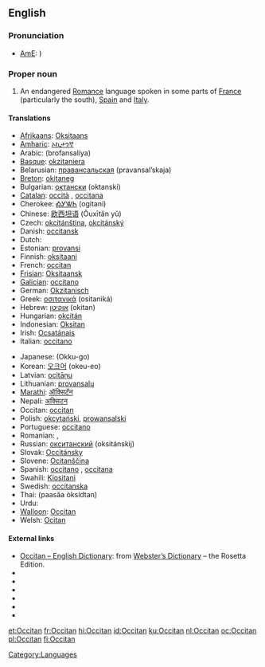 {{wikipedia}}
{{interwiktionary|code=oc}}
{{see|occitan}}
==English==
{{wikipedia}}

===Pronunciation===
* [[American English|AmE]]: {{IPA|/ˈɑksəˌtæn/}})

===Proper noun===
{{en-proper noun}}

# An endangered [[Romance]] language spoken in some parts of [[France]] (particularly the south), [[Spain]] and [[Italy]].

====Translations====
{{trans-top|the Romance language}}
* [[Afrikaans]]: [[Oksitaans]]
* [[Amharic]]: [[ኦኪታንኛ]]
* Arabic: {{ARchar|[[بروفنسالية]]}} (brofansalíya) {{f}}
* [[Basque]]: [[okzitaniera]]
* Belarusian: [[правансальская]] (pravansal’skaja)
* [[Breton]]: [[okitaneg]]
* Bulgarian: [[октански]] (oktanski)
* [[Catalan]]: [[occità]] {{m}}, [[occitana]] {{f}}
* Cherokee: [[ᎣᎩᏔᏂ]] (ogitani)
* Chinese: [[欧西坦语]] (Ōuxītǎn yǔ)
* Czech: [[okcitánština]], [[okcitánský]]
* Danish: [[occitansk]]
* Dutch: {{t|nl|Occitaans|n}}
* Estonian: [[provansi]]
* Finnish: [[oksitaani]]
* French: [[occitan]] {{m}}
* [[Frisian]]: [[Oksitaansk]]
* [[Galician]]: [[occitano]]
* German: [[Okzitanisch]]
* Greek: [[οσιτανικά]] (ositaniká) {{n|p}}
* Hebrew: [[אוקיטן]] (okitan)
* Hungarian: [[okcitán]]
* Indonesian: [[Oksitan]]
* Irish: [[Ocsatánais]]
* Italian: [[occitano]]
{{trans-mid}}
* Japanese: {{Jpan|[[オック語]]}} (Okku-go)
* Korean: [[오크어]] (okeu-eo)
* Latvian: [[ocitāņu]]
* Lithuanian: [[provansalų]]
* [[Marathi]]: [[ऑक्सिटॅन]]
* Nepali: [[अक्सिटन]]
* Occitan: [[occitan]]
* Polish: [[okcytański]], [[prowansalski]]
* Portuguese: [[occitano]]
* Romanian: {{t|ro|limba occitană|f}}, {{t|ro|occitană|f}}
* Russian: [[окситанский]] (oksitánskij)
* Slovak: [[Occitánsky]]
* Slovene: [[Ocitanščina]]
* Spanish: [[occitano]] {{m}}, [[occitana]] {{f}}
* Swahili: [[Kiositani]]
* Swedish: [[occitanska]]
* Thai: {{THchar|[[ภาษาออกซิตัน]]}} (paasăa òksídtan)
* Urdu: {{URchar|[[آکیٹانی]]}}
* [[Walloon]]: [[Occitan]]
* Welsh: [[Ocitan]]
{{trans-bottom}}

====External links====
* [http://www.websters-online-dictionary.org/definition/Occitan-english/ Occitan – English Dictionary]: from [http://www.websters-online-dictionary.org/ Webster’s Dictionary] – the Rosetta Edition.
* {{ethnologue|lang=Auvergnat|code=auv}}
* {{ethnologue|lang=Gascon|code=gsc}}
* {{ethnologue|lang=Languedocien|code=lnc}}
* {{ethnologue|lang=Limousin|code=lms}}
* {{ethnologue|lang=Provençal|code=prv}}
* {{ethnologue|lang=Shuadit|code=sdt}}

[[Category:Languages]]

[[et:Occitan]]
[[fr:Occitan]]
[[hi:Occitan]]
[[id:Occitan]]
[[ku:Occitan]]
[[nl:Occitan]]
[[oc:Occitan]]
[[pl:Occitan]]
[[fi:Occitan]]